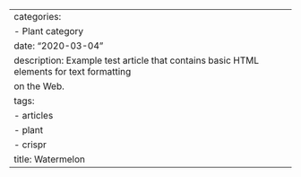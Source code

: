 ---
categories:
- Plant category
date: "2020-03-04"
description: Example test article that contains basic HTML elements for text formatting
  on the Web.
tags:
- articles
- plant
- crispr
title: Watermelon
---